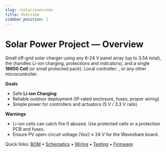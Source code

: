 ```yaml
---
slug: /solar/overview
title: Overview
sidebar_position: 1
---
```



<!-- docs/solar/overview.mdx -->

# Solar Power Project — Overview

Small off-grid solar charger using any 6-24 V panel array (up to 3.5A total), the **<GlossaryTerm term="Waveshare Solar Power Manager" />** (handles Li-ion charging, protections and indicators), and a single **18650 Cell** (or small protected pack). Local controller: **<GlossaryTerm term="Raspberry Pi Pico" />**, **<GlossaryTerm term="ESP32" />** or any other microcontroller.

**Goals**

- Safe **Li-ion Charging**
- Reliable outdoor deployment (IP-rated enclosure, fuses, proper wiring)
- Simple power for controllers and actuators (5 V / 3.3 V rails)

**Warnings**

- Li-ion cells can catch fire if abused. Use protected cells or a protection PCB and fuses.
- Ensure PV open-circuit voltage (Voc) ≤ 24 V for the Waveshare board.

Quick links: [BOM](./bom) • [Schematics](./schematics) • [Wiring](./wiring) • [Testing](./testing) • [Firmware](./firmware)
